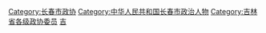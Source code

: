 [[Category:长春市政协|Category:长春市政协]]
[[Category:中华人民共和国长春市政治人物|Category:中华人民共和国长春市政治人物]]
[[Category:吉林省各级政协委员|Category:吉林省各级政协委员]]
[[Category:设区的市政协委员|吉]]
